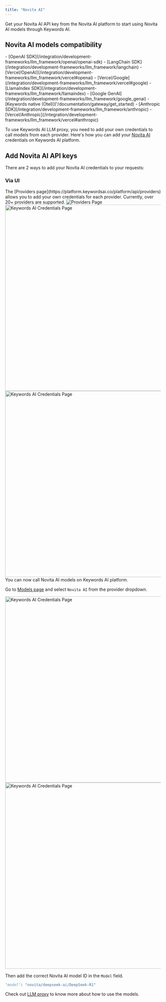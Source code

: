```yaml
---
title: "Novita AI"
---
```


<CardGroup cols={1}>
  <Card title="Get Novita AI API key" icon="key" href="https://novita.ai/">
    Get your Novita AI API key from the Novita AI platform to start using Novita AI models through Keywords AI.
  </Card>
</CardGroup>

## Novita AI models compatibility

<AccordionGroup>
  <Accordion title="✅ Supported Frameworks">
    - [OpenAI SDK](/integration/development-frameworks/llm_framework/openai/openai-sdk)
    - [LangChain SDK](/integration/development-frameworks/llm_framework/langchain) 
    - [Vercel/OpenAI](/integration/development-frameworks/llm_framework/vercel#openai)
    - [Vercel/Google](/integration/development-frameworks/llm_framework/vercel#google)
    - [LlamaIndex SDK](/integration/development-frameworks/llm_framework/llamaindex)
    - [Google GenAI](/integration/development-frameworks/llm_framework/google_genai)
    - [Keywords native (Otel)]('/documentation/gateway/get_started)
  </Accordion>
  
  <Accordion title="❌ Unsupported Frameworks">
    - [Anthropic SDK](/integration/development-frameworks/llm_framework/anthropic)
    - [Vercel/Anthropic](/integration/development-frameworks/llm_framework/vercel#anthropic)
  </Accordion>
</AccordionGroup>

To use Keywords AI LLM proxy, you need to add your own credentials to call models from each provider. Here's how you can add your [Novita AI](https://novita.ai/) credentials on Keywords AI platform.

## Add Novita AI API keys
There are 2 ways to add your Novita AI credentials to your requests:
### Via UI

<Steps>
<Step title="Go to the Providers page">
The [Providers page](https://platform.keywordsai.co/platform/api/providers) allows you to add your own credentials for each provider. Currently, over 20+ providers are supported.
<Frame>
<img src="https://keywordsai-static.s3.us-east-1.amazonaws.com/docs/settings/providers.jpg" alt="Providers Page"/>
</Frame>
</Step>
<Step title="Add your Novita AI API key.">

<img width="600"  src="https://keywordsai-static.s3.us-east-1.amazonaws.com/docs/Integrations/providers/novita-dark.jpg"  className="hidden dark:block" alt="Keywords AI Credentials Page"/>
<img width="600"  src="https://keywordsai-static.s3.us-east-1.amazonaws.com/docs/Integrations/providers/novita-light.jpg"  className="block dark:hidden" alt="Keywords AI Credentials Page"/>
</Step>
<Step title="Call Novita AI models">
You can now call Novita AI models on Keywords AI platform.

Go to [Models page](https://platform.keywordsai.co/platform/api/models) and select `Novita AI` from the provider dropdown.

<img width="600"  src="https://keywordsai-static.s3.us-east-1.amazonaws.com/docs/llm-proxy/models-novita-dark.jpg"  className="hidden dark:block" alt="Keywords AI Credentials Page"/>
<img width="600"  src="https://keywordsai-static.s3.us-east-1.amazonaws.com/docs/llm-proxy/models-novita-light.jpg"  className="block dark:hidden" alt="Keywords AI Credentials Page"/>

Then add the correct Novita AI model ID in the `Model` field.
```python Example
"model": "novita/deepseek-ai/DeepSeek-R1"
```

Check out [LLM proxy](/get-started/llm-inference#ai-gateway) to know more about how to use the models.
</Step>
</Steps>